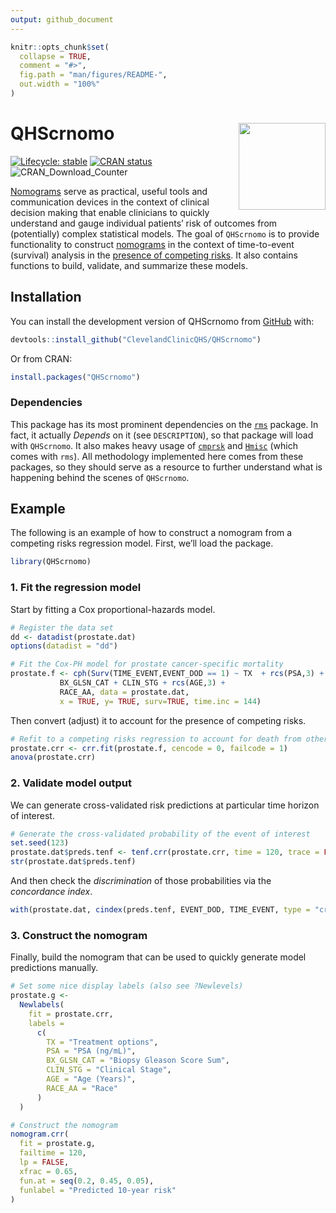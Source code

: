 ```yaml
---
output: github_document
---
```


<!-- README.md is generated from README.Rmd. Please edit that file -->

```r
knitr::opts_chunk$set(
  collapse = TRUE,
  comment = "#>",
  fig.path = "man/figures/README-",
  out.width = "100%"
)
```

# QHScrnomo <img src="man/figures/logo.png" align="right" height="139" />

<!-- badges: start -->
[![Lifecycle: stable](https://img.shields.io/badge/lifecycle-stable-brightgreen.svg)](https://lifecycle.r-lib.org/articles/stages.html#stable)
[![CRAN status](https://www.r-pkg.org/badges/version/QHScrnomo)](https://CRAN.R-project.org/package=QHScrnomo)
![CRAN\_Download\_Counter](http://cranlogs.r-pkg.org/badges/grand-total/QHScrnomo)
<!-- badges: end -->

[Nomograms](https://en.wikipedia.org/wiki/Nomogram) serve as practical, useful tools and communication devices in the context of clinical decision making that enable clinicians to quickly understand and gauge individual patients' risk of outcomes from (potentially) complex statistical models. The goal of `QHScrnomo` is to provide functionality to construct [nomograms](https://rdrr.io/cran/rms/man/nomogram.html) in the context of time-to-event (survival) analysis in the [presence of competing risks](https://www.tandfonline.com/doi/abs/10.1080/01621459.1999.10474144). It also contains functions to build, validate, and summarize these models.

## Installation

You can install the development version of QHScrnomo from [GitHub](https://github.com/) with:

``` r
devtools::install_github("ClevelandClinicQHS/QHScrnomo")
```
Or from CRAN:

``` r
install.packages("QHScrnomo")
```
### Dependencies

This package has its most prominent dependencies on the [`rms`](https://cran.r-project.org/web/packages/rms/index.html) package. In fact, it actually _Depends_ on it (see `DESCRIPTION`), so that package will load with `QHScrnomo`. It also makes heavy usage of [`cmprsk`](https://cran.r-project.org/web/packages/cmprsk/index.html) and [`Hmisc`](https://cran.r-project.org/web/packages/Hmisc/index.html) (which comes with `rms`). All methodology implemented here comes from these packages, so they should serve as a resource to further understand what is happening behind the scenes of `QHScrnomo`.

## Example

The following is an example of how to construct a nomogram from a competing risks regression model. First, we'll load the package.

```r
library(QHScrnomo)
```

### 1. Fit the regression model

Start by fitting a Cox proportional-hazards model.

```r
# Register the data set
dd <- datadist(prostate.dat)
options(datadist = "dd")

# Fit the Cox-PH model for prostate cancer-specific mortality
prostate.f <- cph(Surv(TIME_EVENT,EVENT_DOD == 1) ~ TX  + rcs(PSA,3) +
           BX_GLSN_CAT + CLIN_STG + rcs(AGE,3) +
           RACE_AA, data = prostate.dat,
           x = TRUE, y= TRUE, surv=TRUE, time.inc = 144)
```

Then convert (adjust) it to account for the presence of competing risks.

```r
# Refit to a competing risks regression to account for death from other causes
prostate.crr <- crr.fit(prostate.f, cencode = 0, failcode = 1)
anova(prostate.crr)
```

### 2. Validate model output

We can generate cross-validated risk predictions at particular time horizon of interest.

```r
# Generate the cross-validated probability of the event of interest
set.seed(123)
prostate.dat$preds.tenf <- tenf.crr(prostate.crr, time = 120, trace = FALSE) # 120 = 10 years
str(prostate.dat$preds.tenf)
```

And then check the _discrimination_ of those probabilities via the _concordance index_.

```r
with(prostate.dat, cindex(preds.tenf, EVENT_DOD, TIME_EVENT, type = "crr"))["cindex"]
```

### 3. Construct the nomogram

Finally, build the nomogram that can be used to quickly generate model predictions manually.

```r
# Set some nice display labels (also see ?Newlevels)
prostate.g <-
  Newlabels(
    fit = prostate.crr,
    labels = 
      c(
        TX = "Treatment options",
        PSA = "PSA (ng/mL)",
        BX_GLSN_CAT = "Biopsy Gleason Score Sum",
        CLIN_STG = "Clinical Stage",
        AGE = "Age (Years)",
        RACE_AA = "Race"
      )
  )

# Construct the nomogram
nomogram.crr(
  fit = prostate.g,
  failtime = 120,
  lp = FALSE,
  xfrac = 0.65,
  fun.at = seq(0.2, 0.45, 0.05),
  funlabel = "Predicted 10-year risk"
)
```

